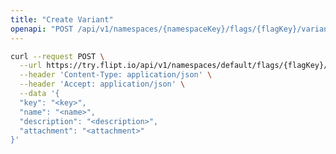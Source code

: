 ```yaml
---
title: "Create Variant"
openapi: "POST /api/v1/namespaces/{namespaceKey}/flags/{flagKey}/variants"
---
```


<RequestExample>

```bash cURL
curl --request POST \
  --url https://try.flipt.io/api/v1/namespaces/default/flags/{flagKey}/variants \
  --header 'Content-Type: application/json' \
  --header 'Accept: application/json' \
  --data '{
  "key": "<key>",
  "name": "<name>",
  "description": "<description>",
  "attachment": "<attachment>"
}'
```

</RequestExample>
